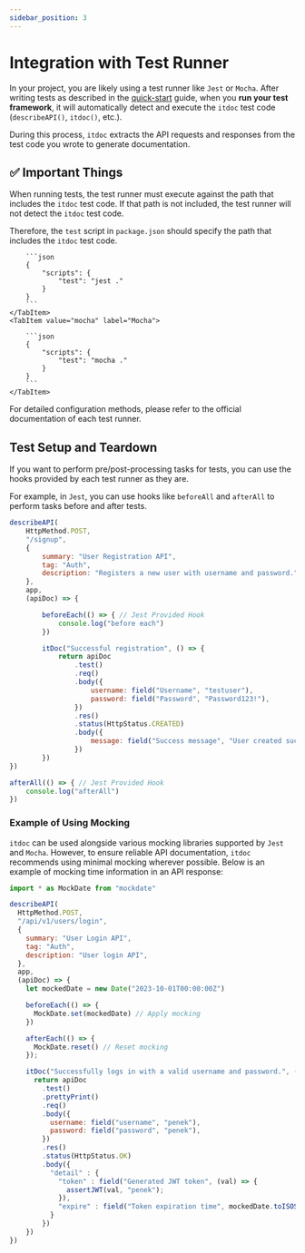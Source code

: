 ```yaml
---
sidebar_position: 3
---
```



# Integration with Test Runner

In your project, you are likely using a test runner like `Jest` or `Mocha`. After writing tests as described in the [quick-start](quick-start) guide, when you **run your test framework**, it will automatically detect and execute the `itdoc` test code (`describeAPI()`, `itdoc()`, etc.).

During this process, `itdoc` extracts the API requests and responses from the test code you wrote to generate documentation.

## ✅ Important Things

When running tests, the test runner must execute against the path that includes the `itdoc` test code. If that path is not included, the test runner will not detect the `itdoc` test code.

Therefore, the `test` script in `package.json` should specify the path that includes the `itdoc` test code.

<Tabs>
    <TabItem value="jest" label="Jest" default>

        ```json
        {
            "scripts": {
                "test": "jest ."
            }
        }
        ```
    </TabItem>
    <TabItem value="mocha" label="Mocha">

        ```json
        {
            "scripts": {
                "test": "mocha ."
            }
        }
        ```
    </TabItem>
</Tabs>

For detailed configuration methods, please refer to the official documentation of each test runner.

## Test Setup and Teardown

If you want to perform pre/post-processing tasks for tests, you can use the hooks provided by each test runner as they are.

For example, in `Jest`, you can use hooks like `beforeAll` and `afterAll` to perform tasks before and after tests.

```js
describeAPI(
    HttpMethod.POST,
    "/signup",
    {
        summary: "User Registration API",
        tag: "Auth",
        description: "Registers a new user with username and password.",
    },
    app,
    (apiDoc) => {

        beforeEach(() => { // Jest Provided Hook
            console.log("before each")
        })

        itDoc("Successful registration", () => {
            return apiDoc
                .test()
                .req()
                .body({
                    username: field("Username", "testuser"),
                    password: field("Password", "Password123!"),
                })
                .res()
                .status(HttpStatus.CREATED)
                .body({
                    message: field("Success message", "User created successfully"),
                })
        })
})

afterAll(() => { // Jest Provided Hook
    console.log("afterAll")
})
```

### Example of Using Mocking

`itdoc` can be used alongside various mocking libraries supported by `Jest` and `Mocha`. However, to ensure reliable API documentation, `itdoc` recommends using minimal mocking wherever possible.
Below is an example of mocking time information in an API response:

```js
import * as MockDate from "mockdate"

describeAPI(
  HttpMethod.POST,
  "/api/v1/users/login",
  {
    summary: "User Login API",
    tag: "Auth",
    description: "User login API",
  },
  app,
  (apiDoc) => {
    let mockedDate = new Date("2023-10-01T00:00:00Z")

    beforeEach(() => {
      MockDate.set(mockedDate) // Apply mocking
    })

    afterEach(() => {
      MockDate.reset() // Reset mocking
    });

    itDoc("Successfully logs in with a valid username and password.", () => {
      return apiDoc
        .test()
        .prettyPrint()
        .req()
        .body({
          username: field("username", "penek"),
          password: field("password", "penek"),
        })
        .res()
        .status(HttpStatus.OK)
        .body({
          "detail" : {
            "token" : field("Generated JWT token", (val) => {
              assertJWT(val, "penek");
            }),
            "expire" : field("Token expiration time", mockedDate.toISOString()) // Validate using the mocked time
          }
        })
    })
})
```
